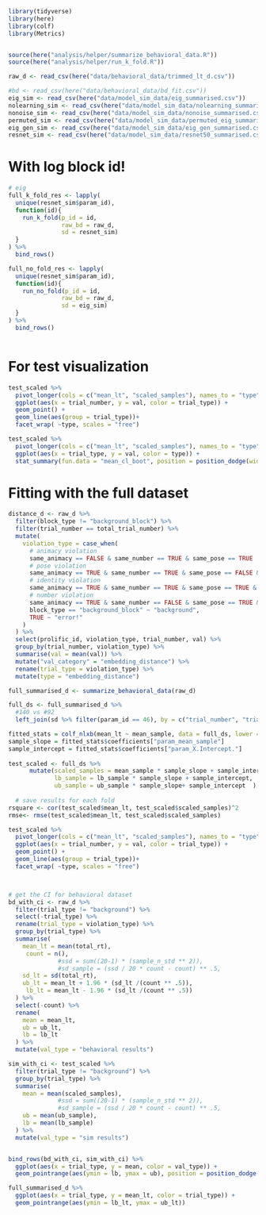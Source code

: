 
```r
library(tidyverse)
library(here)
library(colf)
library(Metrics)


source(here("analysis/helper/summarize_behavioral_data.R"))
source(here("analysis/helper/run_k_fold.R"))

raw_d <- read_csv(here("data/behavioral_data/trimmed_lt_d.csv"))

#bd <- read_csv(here("data/behavioral_data/bd_fit.csv"))
eig_sim <- read_csv(here("data/model_sim_data/eig_summarised.csv"))
nolearning_sim <- read_csv(here("data/model_sim_data/nolearning_summarised.csv"))
nonoise_sim <- read_csv(here("data/model_sim_data/nonoise_summarised.csv"))
permuted_sim <- read_csv(here("data/model_sim_data/permuted_eig_summarised.csv"))
eig_gen_sim <- read_csv(here("data/model_sim_data/eig_gen_summarised.csv"))
resnet_sim <- read_csv(here("data/model_sim_data/resnet50_summarised.csv"))
```



# With log block id! 

```r

# eig 
full_k_fold_res <- lapply(
  unique(resnet_sim$param_id), 
  function(id){
    run_k_fold(p_id = id, 
               raw_bd = raw_d, 
               sd = resnet_sim)
  }
) %>% 
  bind_rows()


```

```r

full_no_fold_res <- lapply(
  unique(resnet_sim$param_id), 
  function(id){
    run_no_fold(p_id = id, 
               raw_bd = raw_d, 
               sd = eig_sim)
  }
) %>% 
  bind_rows()



```






# For test visualization

```r
test_scaled %>% 
  pivot_longer(cols = c("mean_lt", "scaled_samples"), names_to = "type", values_to = "val") %>% 
  ggplot(aes(x = trial_number, y = val, color = trial_type)) + 
  geom_point() + 
  geom_line(aes(group = trial_type))+
  facet_wrap( ~type, scales = "free")

test_scaled %>% 
  pivot_longer(cols = c("mean_lt", "scaled_samples"), names_to = "type", values_to = "val") %>% 
  ggplot(aes(x = trial_type, y = val, color = type)) + 
  stat_summary(fun.data = "mean_cl_boot", position = position_dodge(width = .2))
```



# Fitting with the full dataset 


```r
distance_d <- raw_d %>% 
  filter(block_type != "background_block") %>% 
  filter(trial_number == total_trial_number) %>% 
  mutate(
    violation_type = case_when(
      # animacy violation
      same_animacy == FALSE & same_number == TRUE & same_pose == TRUE  ~ "animacy", 
      # pose violation 
      same_animacy == TRUE & same_number == TRUE & same_pose == FALSE & same_id == TRUE ~ "pose", 
      # identity violation 
      same_animacy == TRUE & same_number == TRUE & same_pose == TRUE & same_id == FALSE ~ "identity", 
      # number violation
      same_animacy == TRUE & same_number == FALSE & same_pose == TRUE & same_id == TRUE ~ "number", 
      block_type == "background_block" ~ "background", 
      TRUE ~ "error!"
    )
  ) %>% 
  select(prolific_id, violation_type, trial_number, val) %>% 
  group_by(trial_number, violation_type) %>% 
  summarise(val = mean(val)) %>% 
  mutate("val_category" = "embedding_distance") %>% 
  rename(trial_type = violation_type) %>% 
  mutate(type = "embedding_distance")
```

```r
full_summarised_d <- summarize_behavioral_data(raw_d)

full_ds <- full_summarised_d %>% 
  #140 vs #92
  left_join(sd %>% filter(param_id == 46), by = c("trial_number", "trial_type"))

fitted_stats = colf_nlxb(mean_lt ~ mean_sample, data = full_ds, lower = c(-Inf, 0))
sample_slope = fitted_stats$coefficients["param_mean_sample"]
sample_intercept = fitted_stats$coefficients["param_X.Intercept."]
  
test_scaled <- full_ds %>% 
      mutate(scaled_samples = mean_sample * sample_slope + sample_intercept, 
             lb_sample = lb_sample * sample_slope + sample_intercept, 
             ub_sample = ub_sample * sample_slope+ sample_intercept  ) 
  
  # save results for each fold 
rsquare <- cor(test_scaled$mean_lt, test_scaled$scaled_samples)^2
rmse<- rmse(test_scaled$mean_lt, test_scaled$scaled_samples)

test_scaled %>% 
  pivot_longer(cols = c("mean_lt", "scaled_samples"), names_to = "type", values_to = "val") %>% 
  ggplot(aes(x = trial_number, y = val, color = trial_type)) + 
  geom_point() + 
  geom_line(aes(group = trial_type))+
  facet_wrap( ~type, scales = "free")



# get the CI for behavioral dataset 
bd_with_ci <- raw_d %>% 
  filter(trial_type != "background") %>% 
  select(-trial_type) %>% 
  rename(trial_type = violation_type) %>% 
  group_by(trial_type) %>% 
  summarise(
    mean_lt = mean(total_rt), 
     count = n(),
              #ssd = sum((20-1) * (sample_n_std ** 2)),
              #sd_sample = (ssd / 20 * count - count) ** .5, 
    sd_lt = sd(total_rt),
    ub_lt = mean_lt + 1.96 * (sd_lt /(count ** .5)),
     lb_lt = mean_lt - 1.96 * (sd_lt /(count ** .5))
  ) %>% 
  select(-count) %>% 
  rename(
    mean = mean_lt, 
    ub = ub_lt, 
    lb = lb_lt
  ) %>% 
  mutate(val_type = "behavioral results")

sim_with_ci <- test_scaled %>% 
  filter(trial_type != "background") %>% 
  group_by(trial_type) %>% 
  summarise(
    mean = mean(scaled_samples), 
              #ssd = sum((20-1) * (sample_n_std ** 2)),
              #sd_sample = (ssd / 20 * count - count) ** .5,
    ub = mean(ub_sample), 
    lb = mean(lb_sample)
  ) %>% 
  mutate(val_type = "sim results")


bind_rows(bd_with_ci, sim_with_ci) %>% 
  ggplot(aes(x = trial_type, y = mean, color = val_type)) + 
  geom_pointrange(aes(ymin = lb, ymax = ub), position = position_dodge(width = .2)) 
```


```r
full_summarised_d %>% 
  ggplot(aes(x = trial_type, y = mean_lt, color = trial_type)) + 
  geom_pointrange(aes(ymin = lb_lt, ymax = ub_lt))
```



